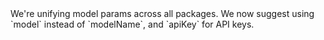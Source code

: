 <Tip>
We're unifying model params across all packages. We now suggest using `model` instead of `modelName`, and `apiKey` for API keys.
</Tip>